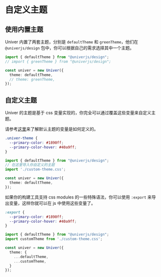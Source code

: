 # 自定义主题

## 使用内置主题

Univer 内置了两套主题，分别是 `defaultTheme` 和 `greenTheme`，他们在 `@univerjs/design` 包中，你可以根据自己的需求选择其中一个主题。

```typescript
import { defaultTheme } from "@univerjs/design";
// import { greenTheme } from "@univerjs/design";

const univer = new Univer({
  theme: defaultTheme,
  // theme: greenTheme,
});
```

## 自定义主题

Univer 的主题是基于 css 变量实现的，你完全可以通过覆盖这些变量来自定义主题。

请参考[这里](https://github.com/dream-num/univer/blob/dev/packages/design/src/themes/default.module.less)来了解默认主题的变量是如何定义的。

```css
.univer-theme {
  --primary-color: #1890ff;
  --primary-color-hover: #40a9ff;
}
```

```typescript
import { defaultTheme } from "@univerjs/design";
// 在这里导入你自定义的主题
import './custom-theme.css';

const univer = new Univer({
  theme: defaultTheme,
});
```

如果你的构建工具支持 css modules 的一些特殊语法，你可以使用 `:export` 来导出变量，这样你就可以在 js 中使用这些变量了。

```css
:export {
  --primary-color: #1890ff;
  --primary-color-hover: #40a9ff;
}
```

```typescript
import { defaultTheme } from "@univerjs/design";
import customTheme from './custom-theme.css';

const univer = new Univer({
  theme: {
    ...defaultTheme,
    ...customTheme,
  }
});
```
